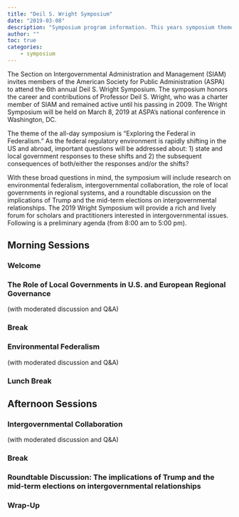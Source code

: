 ```yaml
---
title: "Deil S. Wright Symposium"
date: "2019-03-08"
description: "Symposium program information. This years symposium theme is Exploring the Federal in Federalism."
author: "" 
toc: true
categories:
    - symposium
---
```


The Section on Intergovernmental Administration and Management (SIAM) invites members of the American Society for Public Administration (ASPA) to attend the 6th annual Deil S. Wright Symposium. The symposium honors the career and contributions of Professor Deil S. Wright, who was a charter member of SIAM and remained active until his passing in 2009. The Wright Symposium will be held on March 8, 2019 at ASPA’s national conference in Washington, DC.

The theme of the all-day symposium is “Exploring the Federal in Federalism.” As the federal regulatory environment is rapidly shifting in the US and abroad, important questions will be addressed about: 1) state and local government responses to these shifts and 2) the subsequent consequences of both/either the responses and/or the shifts?

With these broad questions in mind, the symposium will include research on environmental federalism, intergovernmental collaboration, the role of local governments in regional systems, and a roundtable discussion on the implications of Trump and the mid-term elections on intergovernmental relationships. The 2019 Wright Symposium will provide a rich and lively forum for scholars and practitioners interested in intergovernmental issues. Following is a preliminary agenda (from 8:00 am to 5:00 pm).
   

## Morning Sessions

### Welcome

### The Role of Local Governments in U.S. and European Regional Governance

(with moderated discussion and Q&A)

### Break

### Environmental Federalism

(with moderated discussion and Q&A)

### Lunch Break
 
## Afternoon Sessions


### Intergovernmental Collaboration

(with moderated discussion and Q&A)

### Break

### Roundtable Discussion: The implications of Trump and the mid-term elections on intergovernmental relationships

### Wrap-Up 